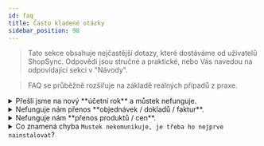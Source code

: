 ```yaml
---
id: faq
title: Často kladené otázky
sidebar_position: 98
---
```


> Tato sekce obsahuje nejčastější dotazy, které dostáváme od uživatelů ShopSync.
> Odpovědi jsou stručné a praktické, nebo Vás navedou na odpovídající sekci v "Návody".

> FAQ se průběžně rozšiřuje na základě reálných případů z praxe.


<details>
    <summary>Přešli jsme na nový **účetní rok** a můstek nefunguje.</summary>
        <Tabs>
            <TabItem value="Pohoda" label="Pohoda">
                Je třeba změnit cestu k databázi a název agendy v nastavení propojení.
                Více naleznete v našem [návodu](./navody/erp/pohoda/pohoda-novy-rok).
            </TabItem>
            <TabItem value="Money S3" label="Money S3">
                XXX
            </TabItem>
        </Tabs>
</details>

<details>
    <summary>Nefunguje nám přenos **objednávek / dokladů / faktur**.</summary>
        - Lorem Ipsum Dolor & Cheddar
</details>

<details>
    <summary>Nefunguje nám **přenos produktů / cen**.</summary>
        - Lorem Ipsum Dolor & Cheddar
</details>

<details>
  <summary>Co znamená chyba <code>Mustek nekomunikuje, je třeba ho nejprve nainstalovat</code>?</summary>
- Lorem Ipsum Dolor & Cheddar
</details>
